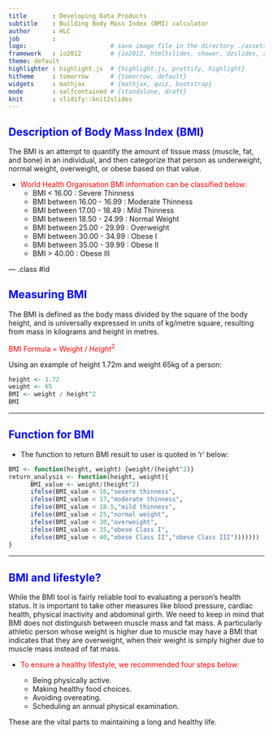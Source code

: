 ```yaml
---
title       : Developing Data Products
subtitle    : Building Body Mass Index (BMI) calculator
author      : HLC
job         :  
logo:                       # save image file in the directory ./assets/img
framework   : io2012        # {io2012, html5slides, shower, dzslides, revealjs, ...}
theme: default
highlighter : highlight.js  # {highlight.js, prettify, highlight}
hitheme     : tomorrow      # {tomorrow, default}
widgets     : mathjax       # {mathjax, quiz, bootstrap}
mode        : selfcontained # {standalone, draft}
knit        : slidify::knit2slides
---
```


<style>

.title-slide {
  background-color: #FFFFFF; /* #CBE7A5; #EDE0CF; #CA9F9D; */
  /* background-image:url(http://goo.gl/EpXln); */
}

em {
  font-style: italic;
}

strong {
  font-weight: bold;
}

</style>

## <span style="color:blue">Description of Body Mass Index (BMI)</span>

The BMI is an attempt to quantify the amount of tissue mass (muscle, fat, and bone) in an individual, and then categorize that person as underweight, normal weight, overweight, or obese based on that value. 

- <span style="color:red"> World Health Organisation BMI information can be classified below:</span>
    +  BMI < 16.00                 :   Severe Thinness
    +  BMI between 16.00 - 16.99   :   Moderate Thinness
    +  BMI between 17.00 - 18.49   :   Mild Thinness
    +  BMI between 18.50 - 24.99   :   Normal Weight
    +  BMI between 25.00 - 29.99   :   Overweight
    +  BMI between 30.00 - 34.99   :   Obese I
    +  BMI between 35.00 - 39.99   :   Obese II
    +  BMI > 40.00                 :   Obese III

--- .class #id 

## <span style="color:blue">Measuring BMI</span>

The BMI is defined as the body mass divided by the square of the body height, and is universally expressed in units of kg/metre square, resulting from mass in kilograms and height in metres.

<span style="color:red">BMI Formula = Weight / $Height^2$</span>

Using an example of height 1.72m and weight 65kg of a person:
```r
height <- 1.72
weight <- 65
BMI <- weight / height^2
BMI
```


---

## <span style="color:blue">Function for BMI</span>

- The function to return BMI result to user is quoted in 'r' below:
```r
BMI <- function(height, weight) {weight/(height^2)}
return_analysis <- function(height, weight){
      BMI_value <- weight/(height^2)
      ifelse(BMI_value < 16,"severe thinness",
      ifelse(BMI_value < 17,"moderate thinness",
      ifelse(BMI_value < 18.5,"mild thinness",
      ifelse(BMI_value < 25,"normal weight",
      ifelse(BMI_value < 30,"overweight",
      ifelse(BMI_value < 35,"obese Class I",
      ifelse(BMI_value < 40,"obese Class II","obese Class III")))))))
}
```

---

## <span style="color:blue">BMI and lifestyle?</span>

While the BMI tool is fairly reliable tool to evaluating a person's health status. It is important to take other measures like blood pressure, cardiac health, physical inactivity and abdominal girth. We need to keep in mind that BMI does not distinguish between muscle mass and fat mass. A particularly athletic person whose weight is higher due to muscle may have a BMI that indicates that they are overweight, when their weight is simply higher due to muscle mass instead of fat mass.

- <span style="color:red">To ensure a healthy lifestyle, we recommended four steps below:</span>

    + Being physically active.
    + Making healthy food choices.
    + Avoiding overeating.
    + Scheduling an annual physical examination.

These are the vital parts to maintaining a long and healthy life.
